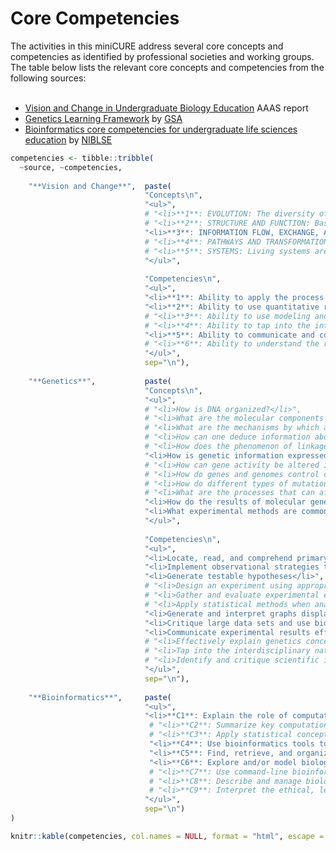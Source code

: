 # Core Competencies {#competencies-table}

The activities in this miniCURE address several core concepts and competencies as identified by professional societies and working groups.  The table below lists the relevant core concepts and competencies from the following sources:
<br>
<br>

  - [Vision and Change in Undergraduate Biology Education](https://visionandchange.org/) AAAS report
  - [Genetics Learning Framework](https://genetics-gsa.org/education/genetics-learning-framework/) by [GSA](https://genetics-gsa.org/)
  - [Bioinformatics core competencies for undergraduate life sciences education](https://doi.org/10.1371/journal.pone.0196878) by [NIBLSE](https://qubeshub.org/community/groups/niblse)


```r
competencies <- tibble::tribble(
  ~source, ~competencies,
  
    "**Vision and Change**",  paste(
                              "Concepts\n",
                              "<ul>",
                              # "<li>**1**: EVOLUTION: The diversity of life evolved over time by processes of mutation, selection, and genetic change.</li>",
                              # "<li>**2**: STRUCTURE AND FUNCTION: Basic units of structure define the function of all living things.</li>",
                              "<li>**3**: INFORMATION FLOW, EXCHANGE, AND STORAGE: The growth and behavior of organisms are activated through the expression of genetic information in context.</li>",
                              # "<li>**4**: PATHWAYS AND TRANSFORMATIONS OF ENERGY AND MATTER: Biological systems grow and change by processes based upon chemical transformation pathways and are governed by the laws of thermodynamics.</li>",
                              # "<li>**5**: SYSTEMS: Living systems are interconnected and interacting.</li>",
                              "</ul>",
                              
                              "Competencies\n",
                              "<ul>",
                              "<li>**1**: Ability to apply the process of science</li>",
                              "<li>**2**: Ability to use quantitative reasoning</li>",
                              # "<li>**3**: Ability to use modeling and simulation</li>",
                              # "<li>**4**: Ability to tap into the interdisciplinary nature of science</li>",
                              "<li>**5**: Ability to communicate and collaborate with other disciplines</li>",
                              # "<li>**6**: Ability to understand the relationship between science and society</li>",
                              "</ul>",
                              sep="\n"),
  
    "**Genetics**",           paste(
                              "Concepts\n",
                              "<ul>",
                              # "<li>How is DNA organized?</li>",
                              # "<li>What are the molecular components and mechanisms necessary to preserve and duplicate an organism’s genome?</li>",
                              # "<li>What are the mechanisms by which an organism’s genome is passed on to the next generation?</li>",
                              # "<li>How can one deduce information about genes, alleles, and gene functions from analysis of genetic crosses and patterns of inheritance?</li>",
                              # "<li>How does the phenomenon of linkage affect the assortment of alleles during meiosis?</li>",
                              "<li>How is genetic information expressed so it affects an organism’s structure and function?</li>",
                              # "<li>How can gene activity be altered in the absence of DNA changes?</li>",
                              # "<li>How do genes and genomes control changes in an organism’s structure and function throughout its life cycle?</li>",
                              # "<li>How do different types of mutations affect genes and the corresponding mRNAs and proteins?</li>",
                              # "<li>What are the processes that can affect the frequency of genotypes and phenotypes in a population over time?</li>",
                              "<li>How do the results of molecular genetic studies in model organisms help us understand aspects of human genetics and genetic diseases?</li>",
                              "<li>What experimental methods are commonly used to analyze gene structure, gene expression, gene function, and genetic variants?</li>",
                              "</ul>",
                              
                              "Competencies\n",
                              "<ul>",
                              "<li>Locate, read, and comprehend primary literature research papers on genetics topics</li>",
                              "<li>Implement observational strategies to formulate a question</li>",
                              "<li>Generate testable hypotheses</li>",
                              # "<li>Design an experiment using appropriate controls and appropriate sample sizes</li>",
                              # "<li>Gather and evaluate experimental evidence, including qualitative and quantitative data</li>",
                              # "<li>Apply statistical methods when analyzing their data, and use patterns to construct a model</li>",
                              "<li>Generate and interpret graphs displaying experimental results</li>",
                              "<li>Critique large data sets and use bioinformatics to assess genetics data</li>",
                              "<li>Communicate experimental results effectively, including writing research papers and giving presentations</li>",
                              # "<li>Effectively explain genetics concepts to different audiences</li>",
                              # "<li>Tap into the interdisciplinary nature of science</li>",
                              # "<li>Identify and critique scientific issues relating to society or ethics</li>",
                              "</ul>",
                              sep="\n"),
  
    "**Bioinformatics**",     paste(
                              "<ul>",
                              "<li>**C1**: Explain the role of computation and data mining in addressing hypothesis-driven and hypothesis-generating questions within the life sciences</li>",
                               # "<li>**C2**: Summarize key computational concepts, such as algorithms and relational databases, and their applications in the life sciences</li>",
                               # "<li>**C3**: Apply statistical concepts used in bioinformatics</li>",
                               "<li>**C4**: Use bioinformatics tools to examine complex biological problems in evolution, information flow, and other important areas of biology</li>",
                               "<li>**C5**: Find, retrieve, and organize various types of biological data</li>",
                               "<li>**C6**: Explore and/or model biological interactions, networks and data integration using bioinformatics</li>",
                               # "<li>**C7**: Use command-line bioinformatics tools and write simple computer scripts</li>",
                               # "<li>**C8**: Describe and manage biological data types, structure, and reproducibility</li>",
                               # "<li>**C9**: Interpret the ethical, legal, medical, and social implications of biological data</li>",
                              "</ul>",
                              sep="\n")
)

knitr::kable(competencies, col.names = NULL, format = "html", escape = FALSE)
```

